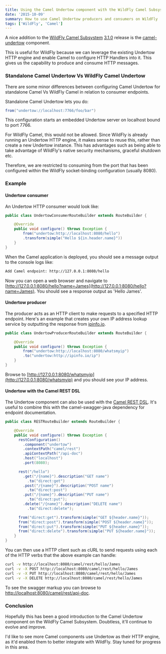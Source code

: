 ```yaml
---
title: Using the Camel Undertow component with the WildFly Camel Subsystem
date: '2015-10-09'
summary: How to use Camel Undertow producers and consumers on WildFly
tags: ['WildFly', 'Camel']
---
```


A nice addition to the [WildFly Camel Subsystem](https://github.com/wildfly-extras/wildfly-camel) [3.1.0](https://github.com/wildfly-extras/wildfly-camel/releases/tag/3.1.0) release is the [camel-undertow](http://camel.apache.org/undertow.html) component.

This is useful for WildFly because we can leverage the existing Undertow HTTP engine and enable Camel to
configure HTTP Handlers into it. This gives us the capability to produce and consume HTTP messages.

### Standalone Camel Undertow Vs WildFly Camel Undertow

There are some minor differences between configuring Camel Undertow for standalone Camel Vs WildFly Camel in relation
to consumer endpoints.

Standalone Camel Undertow lets you do:

```java
from("undertow://localhost:7766/foo/bar")
```

This configuration starts an embedded Undertow server on localhost bound to port 7766.

For WildFly Camel, this would not be allowed. Since WildFly is already running an Undertow HTTP engine,
it makes sense to reuse this, rather than create a new Undertow instance. This has advantages such as being able to take advantage of WildFly's native security mechanisms, graceful shutdown etc.

Therefore, we are restricted to consuming from
the port that has been configured within the WildFly socket-binding configuration (usually 8080).

### Example

#### Undertow consumer

An Undertow HTTP consumer would look like:

```java
public class UndertowConsumerRouteBuilder extends RouteBuilder {

    @Override
    public void configure() throws Exception {
        from("undertow:http://localhost:8080/hello")
        .transform(simple("Hello ${in.header.name}"))
    }
}
```

When the Camel application is deployed, you should see a message output to the console logs like:

```bash
Add Camel endpoint: http://127.0.0.1:8080/hello
```

Now you can open a web browser and navigate to [http://127.0.0.1:8080/hello?name=James](http://127.0.0.1:8080/hello?name=James). You should see a response output as 'Hello James'.

#### Undertow producer

The producer acts as an HTTP client to make requests to a specified HTTP endpoint. Here's an example that creates your own IP address lookup service by
outputting the response from [ipinfo.io](https://ipinfo.io/).

```java
public class UndertowProducerRouteBuilder extends RouteBuilder {

    @Override
    public void configure() throws Exception {
        from("undertow:http://localhost:8080/whatsmyip")
        .to("undertow:http://ipinfo.io/ip")
    }
}
```

Browse to [http://127.0.0.1:8080/whatsmyip](http://127.0.0.1:8080/whatsmyip) and you should see your IP address.

#### Undertow with the Camel REST DSL

The Undertow component can also be used with the [Camel REST DSL](http://camel.apache.org/rest-dsl.html). It's useful to combine this with the camel-swagger-java
dependency for endpoint documentation.

```java
public class RESTRouteBuilder extends RouteBuilder {

    @Override
    public void configure() throws Exception {
      restConfiguration()
        .component("undertow")
        .contextPath("camel/rest")
        .apiContextPath("/api-doc")
        .host("localhost")
        .port(8080);

      rest("/hello")
        .get("/{name}").description("GET name")
          .to("direct:get")
        .post("/{name}").description("POST name")
          .to("direct:post")
        .put("/{name}").description("PUT name")
          .to("direct:put");
        .delete("/{name}").description("DELETE name")
          .to("direct:delete");

      from("direct:get").transform(simple("GET ${header.name}"));
      from("direct:post").transform(simple("POST ${header.name}"));
      from("direct:put").transform(simple("PUT ${header.name}"));
      from("direct:delete").transform(simple("PUT ${header.name}"));
    }
}
```

You can then use a HTTP client such as cURL to send requests using each of the HTTP verbs that the above example can handle:

```bash
curl -v http://localhost:8080/camel/rest/hello/James
curl -v -X POST http://localhost:8080/camel/rest/hello/James
curl -v -X PUT http://localhost:8080/camel/rest/hello/James
curl -v -X DELETE http://localhost:8080/camel/rest/hello/James
```

To see the swagger markup you can browse to [http://localhost:8080/camel/rest/api-doc](http://localhost:8080/camel/rest/api-doc).

### Conclusion

Hopefully this has been a good introduction to the Camel Undertow component on the WildFly Camel Subsystem. Doubtless, it'll continue to evolve and improve.

I'd like to see more Camel components use Undertow as their HTTP engine, as it'd enabled them to better integrate with WildFly. Stay tuned for progress in this area.
